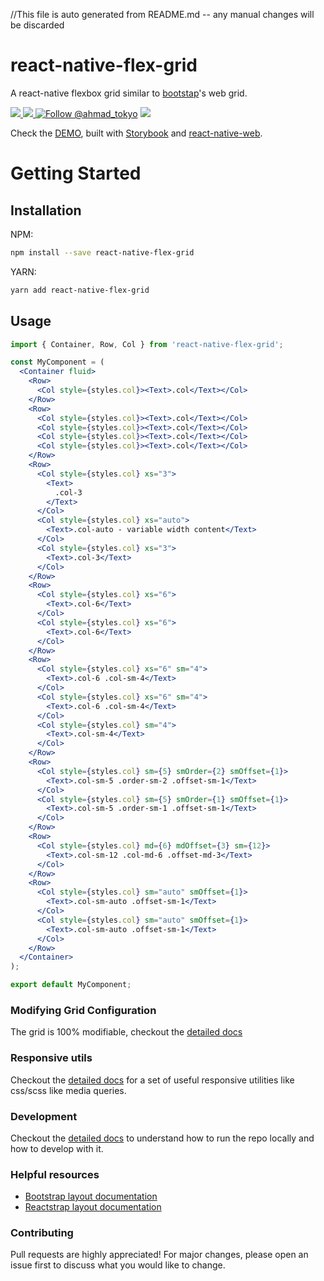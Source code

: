 <Meta title="README" />

//This file is auto generated from README.md -- any manual changes will be discarded

# react-native-flex-grid
A react-native flexbox grid similar to [bootstap](https://getbootstrap.com)'s web grid.

<a href="https://npmjs.com/package/react-native-flex-grid">
  <img src="https://img.shields.io/npm/v/react-native-flex-grid.svg"></img>
  <img src="https://img.shields.io/npm/dt/react-native-flex-grid.svg"></img>
</a>
<a href="https://twitter.com/intent/follow?screen_name=ahmad_tokyo"><img src="https://img.shields.io/twitter/follow/ahmad_tokyo.svg?label=Follow%20@ahmad_tokyo" alt="Follow @ahmad_tokyo"></img></a>

<a href="https://react-native-flex-grid.netlify.app">
<img src="https://i.imgur.com/FNq8kr2.png"></img>
</a>

Check the [DEMO](https://react-native-flex-grid.netlify.app), built with [Storybook](https://storybook.js.org) and [react-native-web](https://necolas.github.io/react-native-web).

# Getting Started

## Installation

NPM:
```bash
npm install --save react-native-flex-grid
```
YARN:
```bash
yarn add react-native-flex-grid
```

## Usage
```jsx
import { Container, Row, Col } from 'react-native-flex-grid';

const MyComponent = (
  <Container fluid>
    <Row>
      <Col style={styles.col}><Text>.col</Text></Col>
    </Row>
    <Row>
      <Col style={styles.col}><Text>.col</Text></Col>
      <Col style={styles.col}><Text>.col</Text></Col>
      <Col style={styles.col}><Text>.col</Text></Col>
      <Col style={styles.col}><Text>.col</Text></Col>
    </Row>
    <Row>
      <Col style={styles.col} xs="3">
        <Text>
          .col-3
        </Text>
      </Col>
      <Col style={styles.col} xs="auto">
        <Text>.col-auto - variable width content</Text>
      </Col>
      <Col style={styles.col} xs="3">
        <Text>.col-3</Text>
      </Col>
    </Row>
    <Row>
      <Col style={styles.col} xs="6">
        <Text>.col-6</Text>
      </Col>
      <Col style={styles.col} xs="6">
        <Text>.col-6</Text>
      </Col>
    </Row>
    <Row>
      <Col style={styles.col} xs="6" sm="4">
        <Text>.col-6 .col-sm-4</Text>
      </Col>
      <Col style={styles.col} xs="6" sm="4">
        <Text>.col-6 .col-sm-4</Text>
      </Col>
      <Col style={styles.col} sm="4">
        <Text>.col-sm-4</Text>
      </Col>
    </Row>
    <Row>
      <Col style={styles.col} sm={5} smOrder={2} smOffset={1}>
        <Text>.col-sm-5 .order-sm-2 .offset-sm-1</Text>
      </Col>
      <Col style={styles.col} sm={5} smOrder={1} smOffset={1}>
        <Text>.col-sm-5 .order-sm-1 .offset-sm-1</Text>
      </Col>
    </Row>
    <Row>
      <Col style={styles.col} md={6} mdOffset={3} sm={12}>
        <Text>.col-sm-12 .col-md-6 .offset-md-3</Text>
      </Col>
    </Row>
    <Row>
      <Col style={styles.col} sm="auto" smOffset={1}>
        <Text>.col-sm-auto .offset-sm-1</Text>
      </Col>
      <Col style={styles.col} sm="auto" smOffset={1}>
        <Text>.col-sm-auto .offset-sm-1</Text>
      </Col>
    </Row>
  </Container>
);

export default MyComponent;
```

### Modifying Grid Configuration
The grid is 100% modifiable, checkout the [detailed docs](/?path=/story/utils-grid--page)

### Responsive utils
Checkout the [detailed docs](/?path=/story/utils-responsive--page) for a set of useful responsive utilities like css/scss like media queries.

### Development
Checkout the [detailed docs](/?path=/story/development--page) to understand how to run the repo locally and how to develop with it.

### Helpful resources
- [Bootstrap layout documentation](https://getbootstrap.com/docs/5.0/layout)
- [Reactstrap layout documentation](https://reactstrap.github.io/?path=/docs/components-layout--layout)

### Contributing
Pull requests are highly appreciated! For major changes, please open an issue first to discuss what you would like to change.
